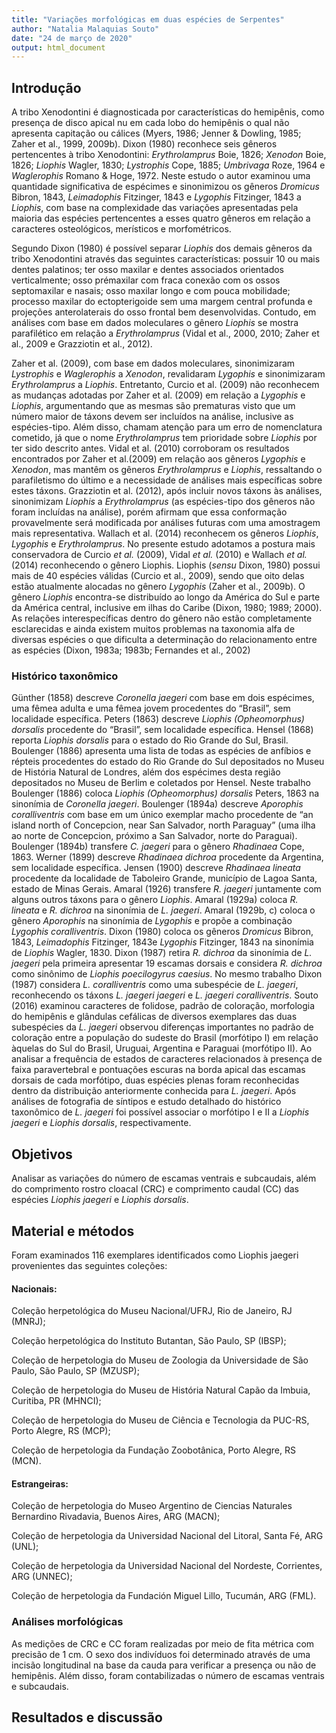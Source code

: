 ```yaml
---
title: "Variações morfológicas em duas espécies de Serpentes"
author: "Natalia Malaquias Souto"
date: "24 de março de 2020"
output: html_document
---
```


## Introdução
A tribo Xenodontini é diagnosticada por características do hemipênis, como presença de disco apical nu em cada lobo do hemipênis o qual não apresenta capitação ou cálices (Myers, 1986; Jenner & Dowling, 1985; Zaher et al., 1999, 2009b). Dixon (1980) reconhece seis gêneros pertencentes à tribo Xenodontini: *Erythrolamprus* Boie, 1826; *Xenodon* Boie, 1826; *Liophis* Wagler, 1830; *Lystrophis* Cope, 1885; *Umbrivaga* Roze, 1964 e *Waglerophis* Romano & Hoge, 1972. Neste estudo o autor examinou uma quantidade significativa de espécimes e sinonimizou os gêneros *Dromicus* Bibron, 1843, *Leimadophis* Fitzinger, 1843 e *Lygophis* Fitzinger, 1843 a *Liophis*, com base na complexidade das variações apresentadas pela maioria das espécies pertencentes a esses quatro gêneros em relação a caracteres osteológicos, merísticos e morfométricos. 

Segundo Dixon (1980) é possível separar *Liophis* dos demais gêneros da tribo Xenodontini através das seguintes características: possuir 10 ou mais dentes palatinos; ter osso maxilar e dentes associados orientados verticalmente; osso prémaxilar com fraca conexão com os ossos septomaxilar e nasais; osso maxilar longo e com pouca mobilidade; processo maxilar do ectopterigoide sem uma margem central profunda e projeções anterolaterais do osso frontal bem desenvolvidas. Contudo, em análises com base em dados moleculares o gênero *Liophis* se mostra parafilético em relação a *Erythrolamprus* (Vidal et al., 2000, 2010; Zaher et al., 2009 e Grazziotin et al., 2012).

Zaher et al. (2009), com base em dados moleculares, sinonimizaram *Lystrophis*
e *Waglerophis* a *Xenodon*, revalidaram *Lygophis* e sinonimizaram *Erythrolamprus* a *Liophis*. Entretanto, Curcio et al. (2009) não reconhecem as mudanças adotadas por Zaher et al. (2009) em relação a *Lygophis* e *Liophis*, argumentando que as mesmas são prematuras visto que um número maior de táxons devem ser incluídos na análise, inclusive as espécies-tipo. Além disso, chamam atenção para um erro de nomenclatura cometido, já que o nome *Erythrolamprus* tem prioridade sobre *Liophis* por ter sido descrito antes. Vidal et al. (2010) corroboram os resultados encontrados por Zaher et al.(2009) em relação aos gêneros *Lygophis* e *Xenodon*, mas mantêm os gêneros *Erythrolamprus* e *Liophis*, ressaltando o parafiletismo do último e a necessidade de análises mais específicas sobre estes táxons. Grazziotin et al. (2012), após incluir novos táxons às análises, sinonimizam *Liophis* a *Erythrolamprus* (as espécies-tipo dos gêneros não foram incluídas na análise), porém afirmam que essa conformação provavelmente será modificada por análises futuras com uma amostragem mais representativa. Wallach et al. (2014) reconhecem os gêneros *Liophis*, *Lygophis* e *Erythrolamprus*. No presente estudo adotamos a postura mais conservadora de Curcio *et al.* (2009), Vidal *et al.* (2010) e Wallach *et al.* (2014) reconhecendo o gênero Liophis. Liophis (*sensu* Dixon, 1980) possui mais de 40 espécies válidas (Curcio et al., 2009), sendo que oito delas estão atualmente alocadas no gênero *Lygophis* (Zaher et al., 2009b). O gênero *Liophis* encontra-se distribuído ao longo da América do Sul e parte da América central, inclusive em ilhas do Caribe (Dixon, 1980; 1989; 2000). As relações interespecíficas dentro do gênero não estão completamente esclarecidas e ainda
existem muitos problemas na taxonomia alfa de diversas espécies o que dificulta a determinação do relacionamento entre as espécies (Dixon, 1983a; 1983b; Fernandes et al., 2002) 


### Histórico taxonômico

Günther (1858) descreve *Coronella jaegeri* com base em dois espécimes, uma fêmea adulta e uma fêmea jovem procedentes do “Brasil”, sem localidade específica. Peters (1863) descreve *Liophis (Opheomorphus) dorsalis* procedente do “Brasil”, sem localidade específica. Hensel (1868) reporta *Liophis dorsalis* para o estado do Rio Grande do Sul, Brasil. Boulenger (1886) apresenta uma lista de todas as espécies de anfíbios e répteis procedentes do estado do Rio Grande do Sul depositados no Museu de História Natural de Londres, além dos espécimes desta região depositados no Museu de Berlim e coletados por Hensel. Neste trabalho Boulenger (1886) coloca *Liophis (Opheomorphus) dorsalis* Peters, 1863 na sinonímia de *Coronella jaegeri*. Boulenger (1894a) descreve *Aporophis coralliventris* com base em um único exemplar macho procedente de “an island north of Concepcion, near San Salvador, north Paraguay” (uma ilha ao norte de Concepcion, próximo a San Salvador, norte do Paraguai). Boulenger (1894b) transfere *C. jaegeri* para o gênero *Rhadinaea* Cope, 1863. Werner (1899)
descreve *Rhadinaea dichroa* procedente da Argentina, sem localidade específica. Jensen (1900) descreve *Rhadinaea lineata* procedente da localidade de Taboleiro Grande, município de Lagoa Santa, estado de Minas Gerais. Amaral (1926) transfere *R. jaegeri* juntamente com alguns outros táxons para o gênero *Liophis*. Amaral (1929a) coloca *R. lineata* e *R. dichroa* na sinonímia de *L. jaegeri*. Amaral (1929b, c) coloca o gênero *Aporophis* na sinonímia de *Lygophis* e propõe a combinação *Lygophis coralliventris*. Dixon (1980) coloca os gêneros *Dromicus* Bibron, 1843, *Leimadophis* Fitzinger, 1843e *Lygophis* Fitzinger, 1843 na sinonímia de *Liophis* Wagler, 1830. Dixon (1987) retira *R. dichroa* da sinonímia de *L. jaegeri* pela primeira apresentar 19 escamas dorsais e considera *R. dichroa* como sinônimo de *Liophis poecilogyrus caesius*. No mesmo trabalho Dixon (1987) considera *L. coralliventris* como uma subespécie de *L. jaegeri*, reconhecendo os táxons *L. jaegeri jaegeri* e *L. jaegeri coralliventris*. Souto (2016)  examinou caracteres de folidose, padrão de coloração, morfologia do hemipênis e glândulas cefálicas de
diversos exemplares das duas subespécies da *L. jaegeri* observou diferenças importantes no padrão de coloração entre a população do sudeste do Brasil
(morfótipo I) em relação àquelas do Sul do Brasil, Uruguai, Argentina e Paraguai
(morfótipo II). Ao analisar a frequência de estados de caracteres relacionados à presença de faixa paravertebral e pontuações escuras na borda apical das escamas dorsais de cada morfótipo, duas espécies plenas foram reconhecidas dentro da distribuição anteriormente conhecida para *L. jaegeri*. Após análises de fotografia de síntipos e estudo detalhado do histórico taxonômico de *L. jaegeri* foi possível associar o morfótipo I e II a *Liophis jaegeri* e *Liophis dorsalis*, respectivamente. 

## Objetivos
Analisar as variações do número de escamas ventrais e subcaudais, além do comprimento rostro cloacal (CRC) e comprimento caudal (CC) das espécies *Liophis jaegeri* e *Liophis dorsalis*.

## Material e métodos
Foram examinados 116 exemplares identificados como Liophis jaegeri provenientes das
seguintes coleções:

#### Nacionais:

Coleção herpetológica do Museu Nacional/UFRJ, Rio de Janeiro, RJ (MNRJ);

Coleção herpetológica do Instituto Butantan, São Paulo, SP (IBSP);

Coleção de herpetologia do Museu de Zoologia da Universidade de São Paulo, São
Paulo, SP (MZUSP);

Coleção de herpetologia do Museu de História Natural Capão da Imbuia, Curitiba, PR (MHNCI);

Coleção de herpetologia do Museu de Ciência e Tecnologia da PUC-RS, Porto Alegre, RS (MCP);

Coleção de herpetologia da Fundação Zoobotânica, Porto Alegre, RS (MCN).

#### Estrangeiras:

Coleção de herpetologia do Museo Argentino de Ciencias Naturales Bernardino Rivadavia, Buenos Aires, ARG (MACN);

Coleção de herpetologia da Universidad Nacional del Litoral, Santa Fé, ARG (UNL);

Coleção de herpetologia da Universidad Nacional del Nordeste, Corrientes, ARG
(UNNEC);

Coleção de herpetologia da Fundación Miguel Lillo, Tucumán, ARG (FML).

### Análises morfológicas
As medições de CRC e CC foram realizadas por meio de fita métrica com precisão
de 1 cm. O sexo dos indivíduos foi determinado através de uma incisão longitudinal na base da cauda para verificar a presença ou não de hemipênis. Além disso, foram contabilizadas o número de escamas ventrais e subcaudais.

## Resultados e discussão




